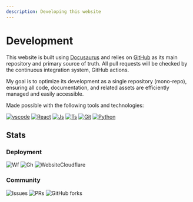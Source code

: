 ```yaml
---
description: Developing this website
---
```


# Development

This website is built using [Docusaurus](https://docusaurus.io) and relies on [GitHub](https://github.com/login) as its main repository and primary source of truth.  All pull requests will be checked by the continuous integration system, GitHub actions.

My goal is to optimize its development as a single repository (mono-repo), ensuring all code, documentation, and related assets are efficiently managed and easily accessible.

Made possible with the following tools and technologies:


[![vscode](https://skillicons.dev/icons?i=vscode)](https://code.visualstudio.com/)
[![React](https://skillicons.dev/icons?i=react)](https://git-scm.com/downloads)
[![Js](https://skillicons.dev/icons?i=javascript)](https://git-scm.com/downloads)
[![Ts](https://skillicons.dev/icons?i=typescript)](https://git-scm.com/downloads)
[![Git](https://skillicons.dev/icons?i=git)](https://git-scm.com/downloads)
[![Python](https://skillicons.dev/icons?i=python)](https://www.python.org/downloads/)

## Stats

### Deployment
![Wf](https://img.shields.io/github/actions/workflow/status/mkeithx/mkeithx.github.io/pages-deployment.yml?style=for-the-badge&logo=npm&label=build)
![Gh](https://img.shields.io/website?url=https%3A%2F%2Fmkeithx.github.io%2F&style=for-the-badge&logo=Github&label=GH)
![WebsiteCloudflare](https://img.shields.io/website?url=https%3A%2F%2Fmkeithx.pages.dev&style=for-the-badge&logo=Cloudflare%20pages&label=CF)


### Community
![Issues](https://img.shields.io/github/issues/mkeithx/mkeithx.github.io?style=for-the-badge&label=Issues)
![PRs](https://img.shields.io/github/issues-pr/mkeithx/mkeithx.github.io?style=for-the-badge&label=PRs)
![GitHub forks](https://img.shields.io/github/forks/mkeithx/mkeithx.github.io?style=for-the-badge)
